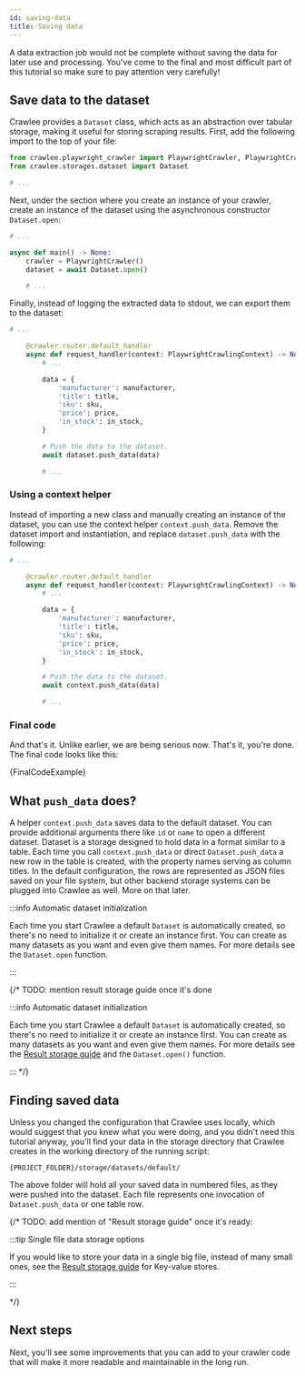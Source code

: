 ```yaml
---
id: saving-data
title: Saving data
---
```




A data extraction job would not be complete without saving the data for later use and processing. You've come to the final and most difficult part of this tutorial so make sure to pay attention very carefully!

## Save data to the dataset

Crawlee provides a <ApiLink to="class/Dataset">`Dataset`</ApiLink> class, which acts as an abstraction over tabular storage, making it useful for storing scraping results. First, add the following import to the top of your file:

```python
from crawlee.playwright_crawler import PlaywrightCrawler, PlaywrightCrawlingContext
from crawlee.storages.dataset import Dataset

# ...
```

Next, under the section where you create an instance of your crawler, create an instance of the dataset using the asynchronous constructor  <ApiLink to="class/Dataset#open">`Dataset.open`</ApiLink>:

```python
# ...

async def main() -> None:
    crawler = PlaywrightCrawler()
    dataset = await Dataset.open()

    # ...
```

Finally, instead of logging the extracted data to stdout, we can export them to the dataset:

```python
# ...

    @crawler.router.default_handler
    async def request_handler(context: PlaywrightCrawlingContext) -> None:
        # ...

        data = {
            'manufacturer': manufacturer,
            'title': title,
            'sku': sku,
            'price': price,
            'in_stock': in_stock,
        }

        # Push the data to the dataset.
        await dataset.push_data(data)

        # ...
```

### Using a context helper

Instead of importing a new class and manually creating an instance of the dataset, you can use the context helper  <ApiLink to="class/PushDataFunction">`context.push_data`</ApiLink>. Remove the dataset import and instantiation, and replace `dataset.push_data` with the following:

```python
# ...

    @crawler.router.default_handler
    async def request_handler(context: PlaywrightCrawlingContext) -> None:
        # ...

        data = {
            'manufacturer': manufacturer,
            'title': title,
            'sku': sku,
            'price': price,
            'in_stock': in_stock,
        }

        # Push the data to the dataset.
        await context.push_data(data)

        # ...
```

### Final code

And that's it. Unlike earlier, we are being serious now. That's it, you're done. The final code looks like this:

<CodeBlock className="language-python">
    {FinalCodeExample}
</CodeBlock>

## What `push_data` does?

A helper <ApiLink to="class/PushDataFunction">`context.push_data`</ApiLink> saves data to the default dataset. You can provide additional arguments there like `id` or `name` to open a different dataset. Dataset is a storage designed to hold data in a format similar to a table. Each time you call <ApiLink to="class/PushDataFunction">`context.push_data`</ApiLink> or direct <ApiLink to="class/Dataset#push_data">`Dataset.push_data`</ApiLink> a new row in the table is created, with the property names serving as column titles. In the default configuration, the rows are represented as JSON files saved on your file system, but other backend storage systems can be plugged into Crawlee as well. More on that later.

:::info Automatic dataset initialization

Each time you start Crawlee a default <ApiLink to="class/Dataset">`Dataset`</ApiLink> is automatically created, so there's no need to initialize it or create an instance first. You can create as many datasets as you want and even give them names. For more details see the <ApiLink to="class/Dataset#open">`Dataset.open`</ApiLink> function.

:::

{/* TODO: mention result storage guide once it's done

:::info Automatic dataset initialization

Each time you start Crawlee a default <ApiLink to="class/Dataset">`Dataset`</ApiLink> is automatically created, so there's no need to initialize it or create an instance first. You can create as many datasets as you want and even give them names. For more details see the [Result storage guide](../guides/result-storage#dataset) and the `Dataset.open()` function.

:::
*/}

## Finding saved data

Unless you changed the configuration that Crawlee uses locally, which would suggest that you knew what you were doing, and you didn't need this tutorial anyway, you'll find your data in the storage directory that Crawlee creates in the working directory of the running script:

```text
{PROJECT_FOLDER}/storage/datasets/default/
```

The above folder will hold all your saved data in numbered files, as they were pushed into the dataset. Each file represents one invocation of <ApiLink to="class/Dataset#push_data">`Dataset.push_data`</ApiLink> or one table row.

{/* TODO: add mention of "Result storage guide" once it's ready:

:::tip Single file data storage options

If you would like to store your data in a single big file, instead of many small ones, see the [Result storage guide](../guides/result-storage#key-value-store) for Key-value stores.

:::

*/}

## Next steps

Next, you'll see some improvements that you can add to your crawler code that will make it more readable and maintainable in the long run.
